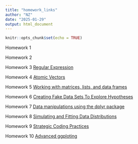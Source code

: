 ```yaml
---
title: "homework_links"
author: "NZ"
date: "2025-01-29"
output: html_document
---
```


```r
knitr::opts_chunk$set(echo = TRUE)
```

Homework 1


Homework 2


Homework 3 [Regular Expression](HW3.html)


Homework 4 [Atomic Vectors](Homework4_NZ.html)


Homework 5 [Working with matrices, lists, and data frames](Homework5.html) 


Homework 6 [Creating Fake Data Sets To Explore Hypotheses](Homework6_NZ.html)


Homework 7 [Data manipulations using the dplyr package](Homework7_NZ.html) 


Homework 8 [Simulating and Fitting Data Distributions](Homework8_NZ.html)

Homework 9 [Strategic Coding Practices](No) 

Homework 10 [Advanced ggploting](Homework10_NZ.html)



















